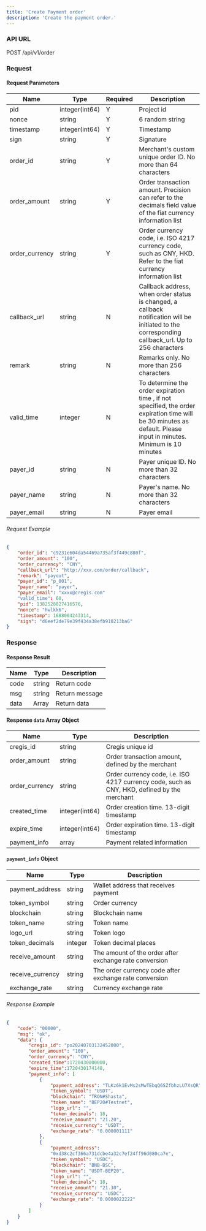 ```yaml
---
title: 'Create Payment order'
description: 'Create the payment order.'
---
```


### API URL

POST /api/v1/order

### Request

#### Request Parameters
| Name           | Type           | Required | Description        |
|------------|----------------|----------|----------------------|
| pid        | integer(int64) | Y     | Project id           |
| nonce      | string         | Y     | 6 random string |
| timestamp  | integer(int64) | Y     | Timestamp            |
| sign       | string         | Y     | Signature            |
| order_id   | string         | Y     | Merchant's custom unique order ID. No more than 64 characters |
| order_amount   | string     | Y     | Order transaction amount. Precision can refer to the decimals field value of the fiat currency information list |
| order_currency   | string   | Y     | Order currency code, i.e. ISO 4217 currency code, such as CNY, HKD. Refer to the fiat currency information list  |
| callback_url   | string     | N     | Callback address, when order status is changed, a callback notification will be initiated to the corresponding callback_url. Up to 256 characters |
| remark       | string       | N     | Remarks only. No more than 256 characters            |
| valid_time       | integer  | N     | To determine the order expiration time , if not specified, the order expiration time will be 30 minutes as default. Please input in minutes. Minimum is 10 minutes |
| payer_id       | string     | N     | Payer unique ID. No more than 32 characters            |
| payer_name       | string   | N     | Payer's name. No more than 32 characters            |
| payer_email       | string  | N     | Payer email            |


###### Request Example

```json
{
    "order_id": "c9231e604da54469a735af3f449c880f",
    "order_amount": "100",
    "order_currency": "CNY",
    "callback_url": "http://xxx.com/order/callback",
    "remark": "payout",
    "payer_id": "p_001",
    "payer_name": "payer",
    "payer_email": "xxxx@cregis.com"
    "valid_time": 60,
    "pid": 1382528827416576,
    "nonce": "hwlkk6",
    "timestamp": 1688004243314,
    "sign": "d6eef2de79e39f434a38efb910213ba6"
}
```

### Response

#### Response Result

| Name  | Type     | Description          |
| ----- | ------ | --------------------- |
| code  | string | Return code           |
| msg   | string | Return message        |
| data  | Array | Return data    |

#### Response `data` Array Object

| Name  | Type     | Description          |
|----------------|----------------|------------------------|
| cregis_id      | string         | Cregis unique id             |
| order_amount   | string         | Order transaction amount, defined by the merchant               |
| order_currency | string         | Order currency code, i.e. ISO 4217 currency code, such as CNY, HKD, defined by the merchant               |
| created_time   | integer(int64) | Order creation time. 13-digit timestamp    |
| expire_time    | integer(int64) | Order expiration time. 13-digit timestamp                |
| payment_info   | array          | Payment related information                 |

#### `payment_info` Object

| Name  | Type     | Description          |
|----------------|----------------|------------------------|
| payment_address      | string         | Wallet address that receives payment             |
| token_symbol   | string         | Order currency               |
| blockchain | string         | Blockchain name               |
| token_name   | string | Token name    |
| logo_url    | string | Token logo               |
| token_decimals   | integer          | Token decimal places                 |
| receive_amount   | string          | The amount of the order after exchange rate conversion                 |
| receive_currency   | string          | The order currency code after exchange rate conversion                 |
| exchange_rate   | string          | Currency exchange rate                 |

###### Response Example

```json
{
    "code": "00000",
    "msg": "ok",
    "data": {
        "cregis_id": "po20240703132452000",
        "order_amount": "100",
        "order_currency": "CNY",
        "created_time":1720430000000,
        "expire_time":1720430174148,
        "payment_info": [
            {
                "payment_address": "TLKz6k1EvMs2sMwTEbqQ6SZfbhzLU7XsQR",
                "token_symbol": "USDT",
                "blockchain": "TRON#Shasta",
                "token_name": "BEP20#Testnet",
                "logo_url": "",
                "token_decimals": 18,
                "receive_amount": "21.20",
                "receive_currency": "USDT",
                "exchange_rate": "0.000001111"
            },
            {
                "payment_address":
                "0xd38c2cf366a731dcbe4a32c7ef24ff96d080ca7e",
                "token_symbol": "USDC",
                "blockchain": "BNB-BSC",
                "token_name": "USDT-BEP20",
                "logo_url": "",
                "token_decimals": 18,
                "receive_amount": "21.30",
                "receive_currency": "USDC",
                "exchange_rate": "0.0000022222"
            }
        ]
    }
}
```
